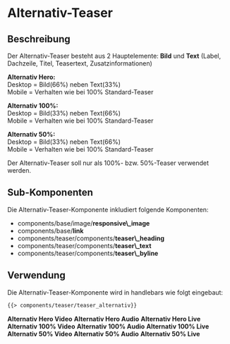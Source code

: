 
<Meta of={TeaserAlternativAvStories} />

# Alternativ-Teaser

## Beschreibung

Der Alternativ-Teaser besteht aus 2 Hauptelemente: <b>Bild</b> und <b>Text</b> (Label, Dachzeile, Titel, Teasertext, Zusatzinformationen)

<b>Alternativ Hero:</b> <br />
Desktop = Bild(66%) neben Text(33%) <br />
Mobile = Verhalten wie bei 100% Standard-Teaser <br />

<b>Alternativ 100%:</b> <br />
Desktop = Bild(33%) neben Text(66%) <br />
Mobile = Verhalten wie bei 100% Standard-Teaser <br />

<b>Alternativ 50%:</b> <br />
Desktop = Bild(33%) neben Text(66%) <br />
Mobile = Verhalten wie bei 100% Standard-Teaser <br />

Der Alternativ-Teaser soll nur als 100%- bzw. 50%-Teaser verwendet werden.

## Sub-Komponenten

Die Alternativ-Teaser-Komponente inkludiert folgende Komponenten:

<ul>
    <li>
        components/base/image/<b>responsive\_image</b>
    </li>
    <li>
        components/base/<b>link</b>
    </li>
    <li>
        components/teaser/components/<b>teaser\_heading</b>
    </li>
    <li>
        components/teaser/components/<b>teaser\_text</b>
    </li>
    <li>
        components/teaser/components/<b>teaser\_byline</b>
    </li>
</ul>

## Verwendung

Die Alternativ-Teaser-Komponente wird in handlebars wie folgt eingebaut:

```html
{{> components/teaser/teaser_alternativ}}
```

<Canvas withToolbar>
    <b>Alternativ Hero Video</b>
    <Story of={TeaserAlternativAvStories.AlternativHeroVideo} />
    <b>Alternativ Hero Audio</b>
    <Story of={TeaserAlternativAvStories.AlternativHeroAudio} />
    <b>Alternativ Hero Live</b>
    <Story of={TeaserAlternativAvStories.AlternativHeroLive} />
    <b>Alternativ 100% Video</b>
    <Story of={TeaserAlternativAvStories.Alternativ100Video} />
    <b>Alternativ 100% Audio</b>
    <Story of={TeaserAlternativAvStories.Alternativ100Audio} />
    <b>Alternativ 100% Live</b>
    <Story of={TeaserAlternativAvStories.Alternativ100Live} />
    <b>Alternativ 50% Video</b>
    <Story of={TeaserAlternativAvStories.Alternativ50Video} />
    <b>Alternativ 50% Audio</b>
    <Story of={TeaserAlternativAvStories.Alternativ50Audio} />
    <b>Alternativ 50% Live</b>
    <Story of={TeaserAlternativAvStories.Alternativ50Live} />
</Canvas>
